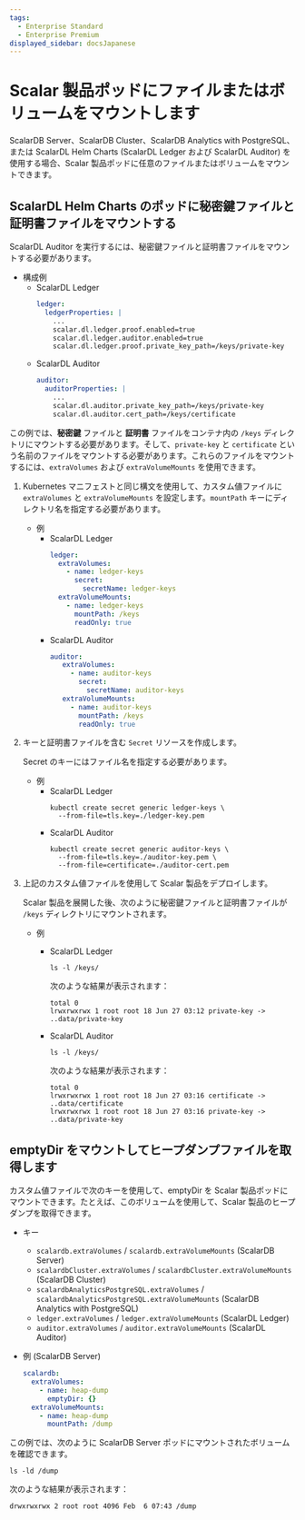 ```yaml
---
tags:
  - Enterprise Standard
  - Enterprise Premium
displayed_sidebar: docsJapanese
---
```


# Scalar 製品ポッドにファイルまたはボリュームをマウントします

ScalarDB Server、ScalarDB Cluster、ScalarDB Analytics with PostgreSQL、または ScalarDL Helm Charts (ScalarDL Ledger および ScalarDL Auditor) を使用する場合、Scalar 製品ポッドに任意のファイルまたはボリュームをマウントできます。

## ScalarDL Helm Charts のポッドに秘密鍵ファイルと証明書ファイルをマウントする

ScalarDL Auditor を実行するには、秘密鍵ファイルと証明書ファイルをマウントする必要があります。

* 構成例
    * ScalarDL Ledger
      ```yaml
      ledger:
        ledgerProperties: |
          ...
          scalar.dl.ledger.proof.enabled=true
          scalar.dl.ledger.auditor.enabled=true
          scalar.dl.ledger.proof.private_key_path=/keys/private-key
      ```
    * ScalarDL Auditor
      ```yaml
      auditor:
        auditorProperties: |
          ...
          scalar.dl.auditor.private_key_path=/keys/private-key
          scalar.dl.auditor.cert_path=/keys/certificate
      ```

この例では、**秘密鍵** ファイルと **証明書** ファイルをコンテナ内の `/keys` ディレクトリにマウントする必要があります。そして、`private-key` と `certificate` という名前のファイルをマウントする必要があります。これらのファイルをマウントするには、`extraVolumes` および `extraVolumeMounts` を使用できます。

1. Kubernetes マニフェストと同じ構文を使用して、カスタム値ファイルに `extraVolumes` と `extraVolumeMounts` を設定します。`mountPath` キーにディレクトリ名を指定する必要があります。
   * 例
        * ScalarDL Ledger
          ```yaml
          ledger:
            extraVolumes:
              - name: ledger-keys
                secret:
                  secretName: ledger-keys
            extraVolumeMounts:
              - name: ledger-keys
                mountPath: /keys
                readOnly: true
          ```
       * ScalarDL Auditor
         ```yaml
         auditor:
            extraVolumes:
              - name: auditor-keys
                secret:
                  secretName: auditor-keys
            extraVolumeMounts:
              - name: auditor-keys
                mountPath: /keys
                readOnly: true
          ```

1. キーと証明書ファイルを含む `Secret` リソースを作成します。

   Secret のキーにはファイル名を指定する必要があります。

   * 例
       * ScalarDL Ledger
         ```console
         kubectl create secret generic ledger-keys \
           --from-file=tls.key=./ledger-key.pem
         ```
       * ScalarDL Auditor
         ```console
         kubectl create secret generic auditor-keys \
           --from-file=tls.key=./auditor-key.pem \
           --from-file=certificate=./auditor-cert.pem
         ```

1. 上記のカスタム値ファイルを使用して Scalar 製品をデプロイします。

   Scalar 製品を展開した後、次のように秘密鍵ファイルと証明書ファイルが `/keys` ディレクトリにマウントされます。

   * 例
       * ScalarDL Ledger
         ```console
         ls -l /keys/
         ```

         次のような結果が表示されます：

         ```console
         total 0
         lrwxrwxrwx 1 root root 18 Jun 27 03:12 private-key -> ..data/private-key
         ```
       * ScalarDL Auditor
         ```console
         ls -l /keys/
         ```

         次のような結果が表示されます：

         ```console
         total 0
         lrwxrwxrwx 1 root root 18 Jun 27 03:16 certificate -> ..data/certificate
         lrwxrwxrwx 1 root root 18 Jun 27 03:16 private-key -> ..data/private-key
         ```

## emptyDir をマウントしてヒープダンプファイルを取得します

カスタム値ファイルで次のキーを使用して、emptyDir を Scalar 製品ポッドにマウントできます。たとえば、このボリュームを使用して、Scalar 製品のヒープダンプを取得できます。

* キー
  * `scalardb.extraVolumes` / `scalardb.extraVolumeMounts` (ScalarDB Server)
  * `scalardbCluster.extraVolumes` / `scalardbCluster.extraVolumeMounts` (ScalarDB Cluster)
  * `scalardbAnalyticsPostgreSQL.extraVolumes` / `scalardbAnalyticsPostgreSQL.extraVolumeMounts` (ScalarDB Analytics with PostgreSQL)
  * `ledger.extraVolumes` / `ledger.extraVolumeMounts` (ScalarDL Ledger)
  * `auditor.extraVolumes` / `auditor.extraVolumeMounts` (ScalarDL Auditor)

* 例 (ScalarDB Server)
  ```yaml
  scalardb:
    extraVolumes:
      - name: heap-dump
        emptyDir: {}
    extraVolumeMounts:
      - name: heap-dump
        mountPath: /dump
  ```

この例では、次のように ScalarDB Server ポッドにマウントされたボリュームを確認できます。

```console
ls -ld /dump
```

次のような結果が表示されます：

```console
drwxrwxrwx 2 root root 4096 Feb  6 07:43 /dump
```
